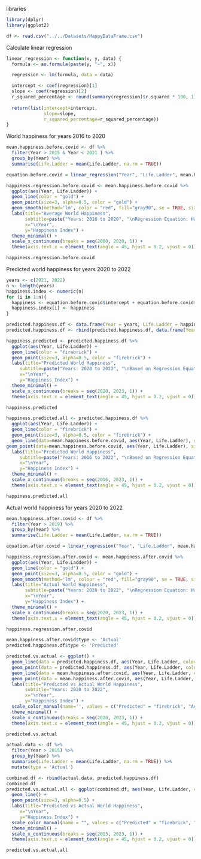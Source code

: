 libraries
```r
library(dplyr)
library(ggplot2)
```

```r
df <- read.csv("../../Datasets/HappyDataFrame.csv")
```

Calculate linear regression
```r
linear_regression <- function(x, y, data) {
  formula <- as.formula(paste(y, "~", x))

  regression <- lm(formula, data = data)

  intercept <- coef(regression)[1]
  slope <- coef(regression)[2]
  r_squared_percentage <- round(summary(regression)$r.squared * 100, 1)
  
  return(list(intercept=intercept, 
              slope=slope, 
              r_squared_percentage=r_squared_percentage))
}
```

World happiness for years 2016 to 2020
```r
mean.happiness.before.covid <- df %>%
  filter(Year > 2015 & Year < 2021 ) %>%
  group_by(Year) %>%
  summarise(Life.Ladder = mean(Life.Ladder, na.rm = TRUE))

equation.before.covid = linear_regression("Year", "Life.Ladder", mean.happiness.before.covid)

happiness.regression.before.covid <- mean.happiness.before.covid %>%
  ggplot(aes(Year, Life.Ladder)) +
  geom_line(color = "gold") +
  geom_point(size=3, alpha=0.5, color = "gold") +
  geom_smooth(method='lm', color = "red", fill="gray90", se = TRUE, size=0.6) +
  labs(title="Average World Happiness", 
       subtitle=paste("Years: 2016 to 2020", "\nRegression Equation: Happiness = ", round(equation.before.covid$intercept, 2), '+ (', round(equation.before.covid$slope, 2), " * Year)", "\nR^2 =", equation.before.covid$r_squared_percentage, "%"), 
       x="\nYear", 
       y="Happiness Index") +
  theme_minimal() +
  scale_x_continuous(breaks = seq(2000, 2020, 1)) +
  theme(axis.text.x = element_text(angle = 45, hjust = 0.2, vjust = 0))

happiness.regression.before.covid
```

Predicted world happiness for years 2020 to 2022
```r
years <- c(2021, 2022)
n <- length(years)
happiness.index <- numeric(n)
for (i in 1:n){
  happiness <- equation.before.covid$intercept + equation.before.covid$slope * years[i]
  happiness.index[i] <- happiness
}

predicted.happiness.df <- data.frame(Year = years, Life.Ladder = happiness.index)
predicted.happiness.df <- rbind(predicted.happiness.df, data.frame(Year = 2020, Life.Ladder = 5.727539))

happiness.predicted <- predicted.happiness.df %>%
  ggplot(aes(Year, Life.Ladder)) +
  geom_line(color = "firebrick") +
  geom_point(size=3, alpha=0.5, color = "firebrick") +
  labs(title="Predicted World Happiness", 
     subtitle=paste("Years: 2020 to 2022", "\nBased on Regression Equation: Happiness = ", round(equation.before.covid$intercept, 2), '+ (', round(equation.before.covid$slope, 2), " * Year)"),
     x="\nYear", 
     y="Happiness Index") +
  theme_minimal() +
  scale_x_continuous(breaks = seq(2020, 2023, 1)) +
  theme(axis.text.x = element_text(angle = 45, hjust = 0.2, vjust = 0))

happiness.predicted
```

```r
happiness.predicted.all <- predicted.happiness.df %>%
  ggplot(aes(Year, Life.Ladder)) +
  geom_line(color = "firebrick") +
  geom_point(size=3, alpha=0.5, color = "firebrick") +
  geom_line(data=mean.happiness.before.covid, aes(Year, Life.Ladder), color = "gold") +
geom_point(data=mean.happiness.before.covid, aes(Year, Life.Ladder), size=3, alpha=0.5, color = "gold") +
  labs(title="Predicted World Happiness", 
     subtitle=paste("Years: 2016 to 2022", "\nBased on Regression Equation: Happiness = ", round(equation.before.covid$intercept, 2), '+ (', round(equation.before.covid$slope, 2), " * Year)"),
     x="\nYear", 
     y="Happiness Index") +
  theme_minimal() +
  scale_x_continuous(breaks = seq(2016, 2023, 1)) +
  theme(axis.text.x = element_text(angle = 45, hjust = 0.2, vjust = 0))

happiness.predicted.all
```

Actual world happiness for years 2020 to 2022
```r
mean.happiness.after.covid <- df %>%
  filter(Year > 2019) %>%
  group_by(Year) %>%
  summarise(Life.Ladder = mean(Life.Ladder, na.rm = TRUE))

equation.after.covid = linear_regression("Year", "Life.Ladder", mean.happiness.after.covid)

happiness.regression.after.covid <- mean.happiness.after.covid %>%
  ggplot(aes(Year, Life.Ladder)) +
  geom_line(color = "gold") +
  geom_point(size=3, alpha=0.5, color = "gold") +
  geom_smooth(method='lm', colour = "red", fill="gray90", se = TRUE, size=0.6) +
  labs(title="Actual World Happiness", 
       subtitle=paste("Years: 2020 to 2022", "\nRegression Equation: Happiness = ", round(equation.after.covid$intercept, 2), '+ (', round(equation.after.covid$slope, 2), " * Year)", "\nR^2 =", equation.after.covid$r_squared_percentage, "%"), 
       x="\nYear", 
       y="Happiness Index") +
  theme_minimal() +
  scale_x_continuous(breaks = seq(2020, 2023, 1)) +
  theme(axis.text.x = element_text(angle = 45, hjust = 0.2, vjust = 0))

happiness.regression.after.covid
```

```r
mean.happiness.after.covid$type <- 'Actual'
predicted.happiness.df$type <- 'Predicted'

predicted.vs.actual <- ggplot() +
  geom_line(data = predicted.happiness.df, aes(Year, Life.Ladder, color = type)) +
  geom_point(data = predicted.happiness.df, aes(Year, Life.Ladder, color = type), size=3, alpha=0.5) +
  geom_line(data = mean.happiness.after.covid, aes(Year, Life.Ladder, color = type)) +
  geom_point(data = mean.happiness.after.covid, aes(Year, Life.Ladder, color = type), size=3, alpha=0.5) +
  labs(title="Predicted vs Actual World Happiness", 
       subtitle="Years: 2020 to 2022",
       x="\nYear", 
       y="Happiness Index") +
  scale_color_manual(name='', values = c("Predicted" = "firebrick", "Actual" = "gold")) +
  theme_minimal() +
  scale_x_continuous(breaks = seq(2020, 2023, 1)) +
  theme(axis.text.x = element_text(angle = 45, hjust = 0.2, vjust = 0))

predicted.vs.actual
```

```r
actual.data <- df %>%
  filter(Year > 2015) %>%
  group_by(Year) %>%
  summarise(Life.Ladder = mean(Life.Ladder, na.rm = TRUE)) %>%
  mutate(type = 'Actual')

combined.df <- rbind(actual.data, predicted.happiness.df)
combined.df
predicted.vs.actual.all <- ggplot(combined.df, aes(Year, Life.Ladder, color = type)) +
  geom_line() +
  geom_point(size=3, alpha=0.5) +
  labs(title="Predicted vs Actual World Happiness", 
     x="\nYear", 
     y="Happiness Index") +
  scale_color_manual(name = "", values = c("Predicted" = "firebrick", "Actual" = "gold")) +
  theme_minimal() +
  scale_x_continuous(breaks = seq(2015, 2023, 1)) +
  theme(axis.text.x = element_text(angle = 45, hjust = 0.2, vjust = 0))

predicted.vs.actual.all
```
